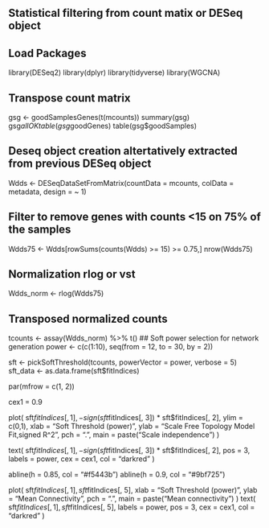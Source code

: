 ## Statistical filtering from count matix or DESeq object

## Load Packages
library(DESeq2)
library(dplyr)
library(tidyverse)
library(WGCNA)

## Transpose count matrix 
gsg <- goodSamplesGenes(t(mcounts))
summary(gsg)
gsg$allOK
table(gsg$goodGenes)
table(gsg$goodSamples)

## Deseq object creation altertatively extracted from previous DESeq object
Wdds <- DESeqDataSetFromMatrix(countData = mcounts,
                              colData = metadata,
                              design = ~ 1)

## Filter to remove genes with counts <15 on 75% of the samples
Wdds75 <- Wdds[rowSums(counts(Wdds) >= 15) >= 0.75,]
nrow(Wdds75)

## Normalization rlog or vst
Wdds_norm <- rlog(Wdds75)

## Transposed normalized counts
tcounts <- assay(Wdds_norm) %>% 
           t()
## Soft power selection for network generation
power <- c(c(1:10), seq(from = 12, to = 30, by = 2))

sft <- pickSoftThreshold(tcounts,
                         powerVector = power,
                         verbose = 5)
sft_data <- as.data.frame(sft$fitIndices)

par(mfrow = c(1, 2))

cex1 = 0.9

plot(
  sft$fitIndices[, 1],
  -sign(sft$fitIndices[, 3]) * sft$fitIndices[, 2],
  ylim = c(0,1),
  xlab = "Soft Threshold (power)",
  ylab = "Scale Free Topology Model Fit,signed R^2",
  pch = ".",
  main = paste("Scale independence")
)

text(
  sft$fitIndices[, 1],
  -sign(sft$fitIndices[, 3]) * sft$fitIndices[, 2],
  pos = 3,
  labels = power,
  cex = cex1,
  col = "darkred"
)

abline(h = 0.85, col = "#f5443b")
abline(h = 0.9, col = "#9bf725")

plot(
  sft$fitIndices[, 1],
  sft$fitIndices[, 5],
  xlab = "Soft Threshold (power)",
  ylab = "Mean Connectivity",
  pch = ".",
  main = paste("Mean connectivity")
)
text(
  sft$fitIndices[, 1],
  sft$fitIndices[, 5],
  labels = power,
  pos = 3,
  cex = cex1,
  col = "darkred"
)
